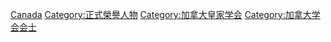 {{Commonscat|Fellows of the Royal Society of Canada}}

[[Category:各國學院院士|Canada]]
[[Category:正式榮譽人物|Category:正式榮譽人物]]
[[Category:加拿大皇家学会|Category:加拿大皇家学会]]
[[Category:加拿大学会会士|Category:加拿大学会会士]]